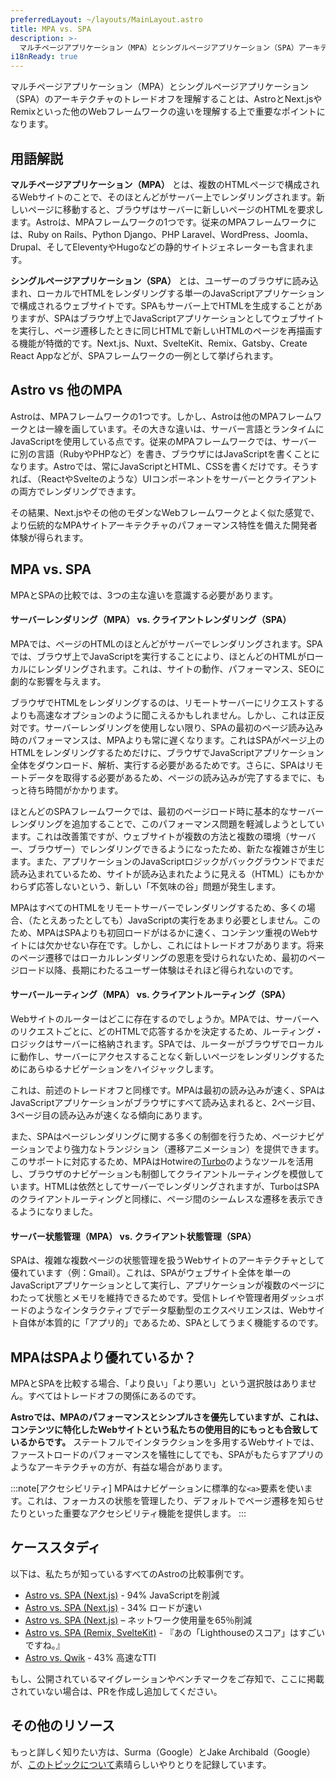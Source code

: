```yaml
---
preferredLayout: ~/layouts/MainLayout.astro
title: MPA vs. SPA
description: >-
  マルチページアプリケーション（MPA）とシングルページアプリケーション（SPA）アーキテクチャのトレードオフを理解することは、Astroと他のWebフレームワークとの違いを理解するための鍵です。
i18nReady: true
---
```


マルチページアプリケーション（MPA）とシングルページアプリケーション（SPA）のアーキテクチャのトレードオフを理解することは、AstroとNext.jsやRemixといった他のWebフレームワークの違いを理解する上で重要なポイントになります。


## 用語解説

**マルチページアプリケーション（MPA）** とは、複数のHTMLページで構成されるWebサイトのことで、そのほとんどがサーバー上でレンダリングされます。新しいページに移動すると、ブラウザはサーバーに新しいページのHTMLを要求します。Astroは、MPAフレームワークの1つです。従来のMPAフレームワークには、Ruby on Rails、Python Django、PHP Laravel、WordPress、Joomla、Drupal、そしてEleventyやHugoなどの静的サイトジェネレーターも含まれます。

**シングルページアプリケーション（SPA）** とは、ユーザーのブラウザに読み込まれ、ローカルでHTMLをレンダリングする単一のJavaScriptアプリケーションで構成されるウェブサイトです。SPAもサーバー上でHTMLを生成することがありますが、SPAはブラウザ上でJavaScriptアプリケーションとしてウェブサイトを実行し、ページ遷移したときに同じHTMLで新しいHTMLのページを再描画する機能が特徴的です。Next.js、Nuxt、SvelteKit、Remix、Gatsby、Create React Appなどが、SPAフレームワークの一例として挙げられます。


## Astro vs 他のMPA

Astroは、MPAフレームワークの1つです。しかし、Astroは他のMPAフレームワークとは一線を画しています。その大きな違いは、サーバー言語とランタイムにJavaScriptを使用している点です。従来のMPAフレームワークでは、サーバーに別の言語（RubyやPHPなど）を書き、ブラウザにはJavaScriptを書くことになります。Astroでは、常にJavaScriptとHTML、CSSを書くだけです。そうすれば、（ReactやSvelteのような）UIコンポーネントをサーバーとクライアントの両方でレンダリングできます。

その結果、Next.jsやその他のモダンなWebフレームワークとよく似た感覚で、より伝統的なMPAサイトアーキテクチャのパフォーマンス特性を備えた開発者体験が得られます。


## MPA vs. SPA

MPAとSPAの比較では、3つの主な違いを意識する必要があります。

#### サーバーレンダリング（MPA） vs. クライアントレンダリング（SPA）

MPAでは、ページのHTMLのほとんどがサーバーでレンダリングされます。SPAでは、ブラウザ上でJavaScriptを実行することにより、ほとんどのHTMLがローカルにレンダリングされます。これは、サイトの動作、パフォーマンス、SEOに劇的な影響を与えます。

ブラウザでHTMLをレンダリングするのは、リモートサーバーにリクエストするよりも高速なオプションのように聞こえるかもしれません。しかし、これは正反対です。サーバーレンダリングを使用しない限り、SPAの最初のページ読み込み時のパフォーマンスは、MPAよりも常に遅くなります。これはSPAがページ上のHTMLをレンダリングするためだけに、ブラウザでJavaScriptアプリケーション全体をダウンロード、解析、実行する必要があるためです。さらに、SPAはリモートデータを取得する必要があるため、ページの読み込みが完了するまでに、もっと待ち時間がかかります。

ほとんどのSPAフレームワークでは、最初のページロード時に基本的なサーバーレンダリングを追加することで、このパフォーマンス問題を軽減しようとしています。これは改善策ですが、ウェブサイトが複数の方法と複数の環境（サーバー、ブラウザー）でレンダリングできるようになったため、新たな複雑さが生じます。また、アプリケーションのJavaScriptロジックがバックグラウンドでまだ読み込まれているため、サイトが読み込まれたように見える（HTML）にもかかわらず応答しないという、新しい「不気味の谷」問題が発生します。

MPAはすべてのHTMLをリモートサーバーでレンダリングするため、多くの場合、（たとえあったとしても）JavaScriptの実行をあまり必要としません。このため、MPAはSPAよりも初回ロードがはるかに速く、コンテンツ重視のWebサイトには欠かせない存在です。しかし、これにはトレードオフがあります。将来のページ遷移ではローカルレンダリングの恩恵を受けられないため、最初のページロード以降、長期にわたるユーザー体験はそれほど得られないのです。

#### サーバールーティング（MPA） vs. クライアントルーティング（SPA）

Webサイトのルーターはどこに存在するのでしょうか。MPAでは、サーバーへのリクエストごとに、どのHTMLで応答するかを決定するため、ルーティング・ロジックはサーバーに格納されます。SPAでは、ルーターがブラウザでローカルに動作し、サーバーにアクセスすることなく新しいページをレンダリングするためにあらゆるナビゲーションをハイジャックします。

これは、前述のトレードオフと同様です。MPAは最初の読み込みが速く、SPAはJavaScriptアプリケーションがブラウザにすべて読み込まれると、2ページ目、3ページ目の読み込みが速くなる傾向にあります。

また、SPAはページレンダリングに関する多くの制御を行うため、ページナビゲーションでより強力なトランジション（遷移アニメーション）を提供できます。このサポートに対応するため、MPAはHotwireの[Turbo](https://turbo.hotwired.dev/)のようなツールを活用し、ブラウザのナビゲーションも制御してクライアントルーティングを模倣しています。HTMLは依然としてサーバーでレンダリングされますが、TurboはSPAのクライアントルーティングと同様に、ページ間のシームレスな遷移を表示できるようになりました。

#### サーバー状態管理（MPA） vs. クライアント状態管理（SPA）

SPAは、複雑な複数ページの状態管理を扱うWebサイトのアーキテクチャとして優れています（例：Gmail）。これは、SPAがウェブサイト全体を単一のJavaScriptアプリケーションとして実行し、アプリケーションが複数のページにわたって状態とメモリを維持できるためです。受信トレイや管理者用ダッシュボードのようなインタラクティブでデータ駆動型のエクスペリエンスは、Webサイト自体が本質的に「アプリ的」であるため、SPAとしてうまく機能するのです。


## MPAはSPAより優れているか？

MPAとSPAを比較する場合、「より良い」「より悪い」という選択肢はありません。すべてはトレードオフの関係にあるのです。

**Astroでは、MPAのパフォーマンスとシンプルさを優先していますが、これは、コンテンツに特化したWebサイトという私たちの使用目的にもっとも合致しているからです。** ステートフルでインタラクションを多用するWebサイトでは、ファーストロードのパフォーマンスを犠牲にしてでも、SPAがもたらすアプリのようなアーキテクチャの方が、有益な場合があります。

:::note[アクセシビリティ]
MPAはナビゲーションに標準的な`<a>`要素を使います。これは、フォーカスの状態を管理したり、デフォルトでページ遷移を知らせたりといった重要なアクセシビリティ機能を提供します。
:::


## ケーススタディ

以下は、私たちが知っているすべてのAstroの比較事例です。

- [Astro vs. SPA (Next.js)](https://twitter.com/t3dotgg/status/1437195415439360003) - 94% JavaScriptを削減
- [Astro vs. SPA (Next.js)](https://twitter.com/jlengstorf/status/1442707241627385860?lang=en) - 34% ロードが速い
- [Astro vs. SPA (Next.js)](https://vanntile.com/blog/next-to-astro) – ネットワーク使用量を65％削減
- [Astro vs. SPA (Remix, SvelteKit)](https://www.youtube.com/watch?v=2ZEMb_H-LYE&t=8163s) - 『あの「Lighthouseのスコア」はすごいですね。』
- [Astro vs. Qwik](https://www.youtube.com/watch?v=2ZEMb_H-LYE&t=8504s) - 43% 高速なTTI

もし、公開されているマイグレーションやベンチマークをご存知で、ここに掲載されていない場合は、PRを作成し追加してください。


## その他のリソース

もっと詳しく知りたい方は、Surma（Google）とJake Archibald（Google）が、[このトピックについて](https://www.youtube.com/watch?v=ivLhf3hq7eM)素晴らしいやりとりを記録しています。
